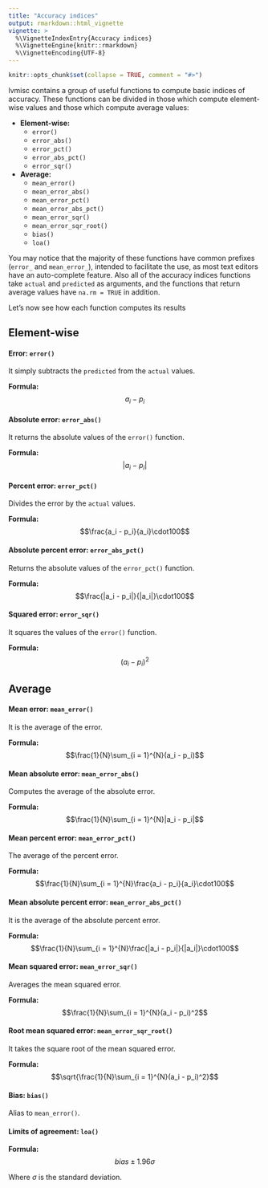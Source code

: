 ```yaml
---
title: "Accuracy indices"
output: rmarkdown::html_vignette
vignette: >
  %\VignetteIndexEntry{Accuracy indices}
  %\VignetteEngine{knitr::rmarkdown}
  %\VignetteEncoding{UTF-8}
---
```


```r
knitr::opts_chunk$set(collapse = TRUE, comment = "#>")
```

lvmisc contains a group of useful functions to compute basic indices of accuracy. These functions can be divided in those which compute element-wise values and those which compute average values:

* **Element-wise:**
    * `error()`
    * `error_abs()`
    * `error_pct()`
    * `error_abs_pct()`
    * `error_sqr()`
    
* **Average:**
    * `mean_error()`
    * `mean_error_abs()`
    * `mean_error_pct()`
    * `mean_error_abs_pct()`
    * `mean_error_sqr()`
    * `mean_error_sqr_root()`
    * `bias()`
    * `loa()`
    
You may notice that the majority of these functions have common prefixes (`error_` and `mean_error_`), intended to facilitate the use, as most text editors have an auto-complete feature. Also all of the accuracy indices functions take `actual` and `predicted` as arguments, and the functions that return average values have `na.rm = TRUE` in addition.

Let's now see how each function computes its results

## Element-wise

#### Error: `error()`

It simply subtracts the `predicted` from the `actual` values.

**Formula:** $$a_i - p_i$$

#### Absolute error: `error_abs()`

It returns the absolute values of the `error()` function.

**Formula:** $$|a_i - p_i|$$

#### Percent error: `error_pct()`

Divides the error by the `actual` values.

**Formula:** $$\frac{a_i - p_i}{a_i}\cdot100$$

#### Absolute percent error: `error_abs_pct()`

Returns the absolute values of the `error_pct()` function.

**Formula:** $$\frac{|a_i - p_i|}{|a_i|}\cdot100$$

#### Squared error: `error_sqr()`

It squares the values of the `error()` function.

**Formula:** $$(a_i - p_i)^2$$

## Average

#### Mean error: `mean_error()`

It is the average of the error.

**Formula:** $$\frac{1}{N}\sum_{i = 1}^{N}(a_i - p_i)$$

#### Mean absolute error: `mean_error_abs()`

Computes the average of the absolute error.

**Formula:** $$\frac{1}{N}\sum_{i = 1}^{N}|a_i - p_i|$$

#### Mean percent error: `mean_error_pct()`

The average of the percent error.

**Formula:** $$\frac{1}{N}\sum_{i = 1}^{N}\frac{a_i - p_i}{a_i}\cdot100$$

#### Mean absolute percent error: `mean_error_abs_pct()`

It is the average of the absolute percent error.

**Formula:** $$\frac{1}{N}\sum_{i = 1}^{N}\frac{|a_i - p_i|}{|a_i|}\cdot100$$

#### Mean squared error: `mean_error_sqr()`

Averages the mean squared error.

**Formula:** $$\frac{1}{N}\sum_{i = 1}^{N}(a_i - p_i)^2$$

#### Root mean squared error: `mean_error_sqr_root()`

It takes the square root of the mean squared error.

**Formula:** $$\sqrt{\frac{1}{N}\sum_{i = 1}^{N}(a_i - p_i)^2}$$

#### Bias: `bias()`

Alias to `mean_error()`.

#### Limits of agreement: `loa()`

**Formula:** $$bias \pm 1.96\sigma$$

Where $\sigma$ is the standard deviation.
